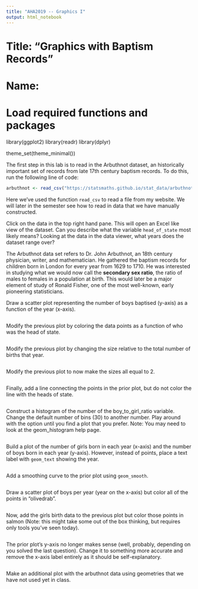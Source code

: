 ```yaml
---
title: "AHA2019 -- Graphics I"
output: html_notebook
---
```


# Title: "Graphics with Baptism Records"
# Name:

# Load required functions and packages
library(ggplot2)
library(readr)
library(dplyr)

theme_set(theme_minimal())

The first step in this lab is to read in the Arbuthnot dataset, an
historically important set of records from late 17th century baptism
records. To do this, run the following line of code:

```r
arbuthnot <- read_csv("https://statsmaths.github.io/stat_data/arbuthnot.csv")

```

Here we've used the function `read_csv` to read a file from my website. We
will later in the semester see how to read in data that we have manually
constructed.

Click on the data in the top right hand pane. This will open an Excel
like view of the dataset. Can you describe what the variable `head_of_state`
most likely means? Looking at the data in the data viewer, what years does
the dataset range over?

The Arbuthnot data set refers to Dr. John Arbuthnot, an 18th century
physician, writer, and mathematician. He gathered the baptism records for
children born in London for every year from 1629 to 1710. He was interested
in studying what we would now call the **secondary sex ratio**, the ratio of
males to females in a population at birth. This would later be a major element
of study of Ronald Fisher, one of the most well-known, early pioneering
statisticians.

Draw a scatter plot representing the number of boys baptised (y-axis)
as a function of the year (x-axis).

```r

```

Modify the previous plot by coloring the data points as a function of
who was the head of state.

```r

```

Modify the previous plot by changing the size relative to the total number of
births that year.

```r

```

Modify the previous plot to now make the sizes all equal to 2.

```r

```

Finally, add a line connecting the points in the prior plot, but do not color
the line with the heads of state.

```r

```

Construct a histogram of the number of the boy_to_girl_ratio variable.
Change the default number of bins (30) to another number. Play around with
the option until you find a plot that you prefer. Note: You may need to
look at the geom_histogram help page.

```r

```

Build a plot of the number of girls born in each year (x-axis) and the
number of boys born in each year (y-axis). However, instead of points, place
a text label with `geom_text` showing the year.

```r

```

Add a smoothing curve to the prior plot using `geom_smooth`.


```r

```

Draw a scatter plot of boys per year (year on the x-axis) but color all
of the points in "olivedrab".

```r

```

Now, add the girls birth data to the previous plot but color those
points in salmon (Note: this might take some out of the box thinking, but
requires only tools you've seen today).

```r

```

The prior plot's y-axis no longer makes sense (well, probably, depending
on you solved the last question). Change it to something more accurate and
remove the x-axis label entirely as it should be self-explanatory.

```r

```

Make an additional plot with the arbuthnot data using geometries that we
have not used yet in class.

```r

```








